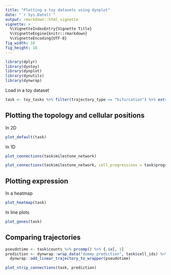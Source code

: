 ```yaml
---
title: "Plotting a toy datasets using dynplot"
date: "`r Sys.Date()`"
output: rmarkdown::html_vignette
vignette: >
  %\VignetteIndexEntry{Vignette Title}
  %\VignetteEngine{knitr::rmarkdown}
  %\VignetteEncoding{UTF-8}
fig_width: 10
fig_height: 10 
---
```


```r
library(dplyr)
library(dyntoy)
library(dynplot)
library(dynutils)
library(dynwrap)
```

Load in a toy dataset
```r
task <- toy_tasks %>% filter(trajectory_type == "bifurcation") %>% extract_row_to_list(1)
```

## Plotting the topology and cellular positions

In 2D
```r
plot_default(task)
```

In 1D
```r
plot_connections(task$milestone_network)

plot_connections(task$milestone_network, cell_progressions = task$progressions %>% sample_n(10))
```

## Plotting expression

In a heatmap
```r
plot_heatmap(task)
```

In line plots
```r
plot_genes(task)
```

## Comparing trajectories
```r
pseudotime <- task$counts %>% prcomp() %>% {.$x[, 1]
prediction <- dynwrap::wrap_data("dummy_prediction", task$cell_ids) %>% 
  dynwrap::add_linear_trajectory_to_wrapper(pseudotime)

plot_strip_connections(task, prediction)
```

